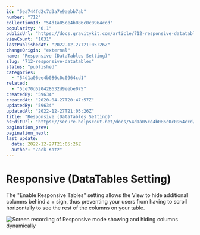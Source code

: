 ```yaml
---
id: "5ea744fd2c7d3a7e9aebb7ab"
number: "712"
collectionId: "54d1a05ce4b086c0c0964ccd"
popularity: "0.1"
publicUrl: "https://docs.gravitykit.com/article/712-responsive-datatables"
viewCount: "1031"
lastPublishedAt: "2022-12-27T21:05:26Z"
changeOrigin: "external"
name: "Responsive (DataTables Setting)"
slug: "712-responsive-datatables"
status: "published"
categories: 
  - "54d1a06ee4b086c0c0964cd1"
related: 
  - "5ce70d520428632d9eebe075"
createdBy: "59634"
createdAt: "2020-04-27T20:47:57Z"
updatedBy: "59634"
updatedAt: "2022-12-27T21:05:26Z"
title: "Responsive (DataTables Setting)"
hsEditUrl: "https://secure.helpscout.net/docs/54d1a05ce4b086c0c0964ccd/article/5ea744fd2c7d3a7e9aebb7ab"
pagination_prev: 
pagination_next: 
last_update:
  date: 2022-12-27T21:05:26Z
  author: "Zack Katz"
---
```


# Responsive (DataTables Setting)

The "Enable Responsive Tables" setting allows the View to hide additional columns behind a + sign, thus preventing your users from having to scroll horizontally to see the rest of the columns on your table.

![Screen recording of Responsive mode showing and hiding columns dynamically](https://i.gravitykit.com/eUyErB+)